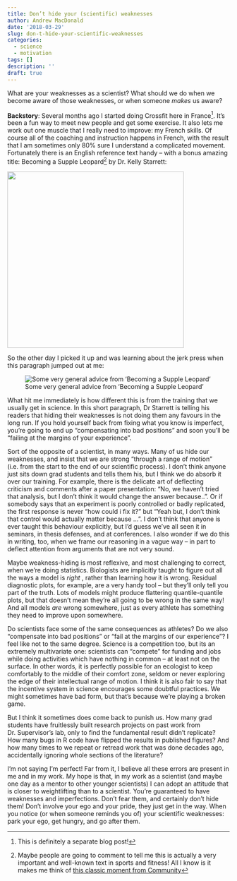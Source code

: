 ```yaml
---
title: Don’t hide your (scientific) weaknesses
author: Andrew MacDonald
date: '2018-03-29'
slug: don-t-hide-your-scientific-weaknesses
categories:
  - science
  - motivation
tags: []
description: ''
draft: true
---
```


What are your weaknesses as a scientist? What should we do when we become aware of those weaknesses, or when someone _makes_ us aware?

**Backstory**: Several months ago I started doing Crossfit here in France^[This is definitely a separate blog post!]. It's been a fun way to meet new people and get some exercise. It also lets me work out one muscle that I really need to improve: my French skills. Of course all of the coaching and instruction happens in French, with the result that I am sometimes only 80% sure I understand a complicated movement. Fortunately there is an English reference text handy -- with a bonus amazing title: Becoming a Supple Leopard^[Maybe people are going to comment to tell me this is actually a very important and well-known text in sports and fitness! All I know is it makes me think of [this classic moment from Community](https://www.youtube.com/watch?v=94KsLWydewM)] by Dr. Kelly Starrett:

![](/post/2018-03-29-don-t-hide-your-scientific-weaknesses_files/leopardbook.jpeg){width=400px}

So the other day I picked it up and was learning about the jerk press when this paragraph jumped out at me: 

![Some very general advice from ‘Becoming a Supple Leopard'](/post/2018-03-29-don-t-hide-your-scientific-weaknesses_files/workout_book.jpg)

What hit me immediately is how different this is from the training that we usually get in science. In this short paragraph, Dr Starrett is telling his readers that hiding their weaknesses is not doing them any favours in the long run. If you hold yourself back from fixing what you know is imperfect, you're going to end up "compensating into bad positions" and soon you'll be "failing at the margins of your experience". 

Sort of the opposite of a scientist, in many ways. Many of us hide our weaknesses, and insist that we are strong "through a range of motion" (i.e. from the start to the end of our scientific process). I don't think anyone just sits down grad students and tells them his, but I think we do absorb it over our training. For example, there is the delicate art of deflecting criticism and comments after a paper presentation: "No, we haven't tried that analysis, but I don't think it would change the answer because..". Or if somebody says that an experiment is poorly controlled or badly replicated, the first response is never "how could i fix it?" but "Yeah but, I don't think that control would actually matter because ...". I don't think that anyone is ever taught this behaviour explicitly, but I'd guess we've all seen it in seminars, in thesis defenses, and at conferences. I also wonder if  we do this in writing, too, when we frame our reasoning in a vague way -- in part to deflect attention from arguments that are not very sound.

Maybe weakness-hiding is most reflexive, and most challenging to correct, when we're doing statistics. Biologists are implicitly taught to figure out all the ways a model is _right_ , rather than learning how it is wrong. Residual diagnostic plots, for example, are a very handy tool -- but they'll only tell you part of the truth. Lots of models might produce flattering quantile-quantile plots, but that doesn't mean they're all going to be wrong in the same way! And all models _are_ wrong somewhere, just as every athlete has something they need to improve upon somewhere. 

Do scientists face some of the same consequences as athletes? Do we also "compensate into bad positions" or "fail at the margins of our experience"? I feel like not to the same degree. Science is a competition too, but its an extremely multivariate one: scientists can "compete" for funding and jobs while doing activities which have nothing in common -- at least not on the surface. In other words, it is perfectly possible for an ecologist to keep comfortably to the middle of their comfort zone, seldom or never exploring the edge of their intellectual range of motion. I think it is also fair to say that the incentive system in science encourages some doubtful practices. We might sometimes have bad form, but that's because we're playing a broken game. 

But I think it sometimes does come back to punish us. How many grad students have fruitlessly built research projects on past work from Dr. Supervisor's lab, only to find the fundamental result didn't replicate? How many bugs in R code have flipped the results in published figures? And how many times to we repeat or retread work that was done decades ago, accidentally ignoring whole sections of the literature? 

I'm not saying I'm perfect! Far from it, I believe all these errors are present in me and in my work. My hope is that, in my work as a scientist (and maybe one day as a mentor to other younger scientists) I can adopt an attitude that is closer to weightlifting than to a scientist. You're guaranteed to have weaknesses and imperfections. Don't fear them, and certainly don't hide them! Don't involve your ego and your pride, they just get in the way. When you notice (or when someone reminds you of) your scientific weaknesses: park your ego, get hungry, and go after them.  
